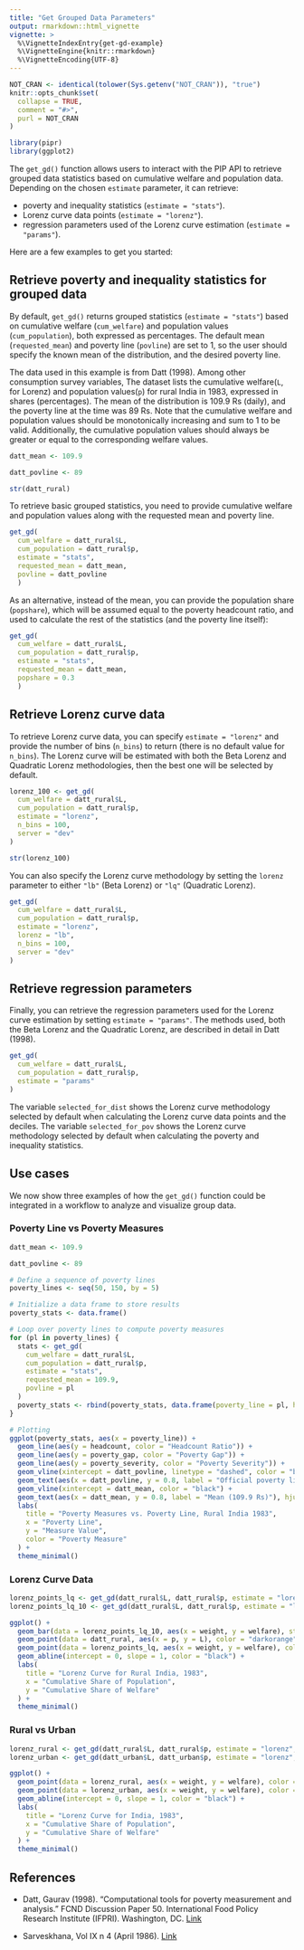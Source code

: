 ```yaml
---
title: "Get Grouped Data Parameters"
output: rmarkdown::html_vignette
vignette: >
  %\VignetteIndexEntry{get-gd-example}
  %\VignetteEngine{knitr::rmarkdown}
  %\VignetteEncoding{UTF-8}
---
```


```r
NOT_CRAN <- identical(tolower(Sys.getenv("NOT_CRAN")), "true")
knitr::opts_chunk$set(
  collapse = TRUE,
  comment = "#>",
  purl = NOT_CRAN
)
```

```r
library(pipr)
library(ggplot2)
```

The `get_gd()` function allows users to interact with the PIP API to retrieve grouped data statistics based on cumulative welfare and population data. Depending on the chosen `estimate` parameter, it can retrieve:

- poverty and inequality statistics (`estimate = "stats"`).
- Lorenz curve data points (`estimate = "lorenz"`).
- regression parameters used of the Lorenz curve estimation (`estimate = "params"`).

Here are a few examples to get you started:

## Retrieve poverty and inequality statistics for grouped data

By default, `get_gd()` returns grouped statistics (`estimate = "stats"`) based on cumulative welfare (`cum_welfare`) and population values (`cum_population`), both expressed as percentages. The default mean (`requested_mean`) and poverty line (`povline`) are set to 1, so the user should specify the known mean of the distribution, and the desired poverty line.

The data used in this example is from Datt (1998). Among other consumption survey variables, The dataset lists the cumulative welfare(`L`, for Lorenz) and population values(`p`) for rural India in 1983, expressed in shares (percentages). The mean of the distribution is 109.9 Rs (daily), and the poverty line at the time was 89 Rs. Note that the cumulative welfare and population values should be monotonically increasing and sum to 1 to be valid. Additionally, the cumulative population values should always be greater or equal to the corresponding welfare values.

```r
datt_mean <- 109.9

datt_povline <- 89

str(datt_rural)
```

To retrieve basic grouped statistics, you need to provide cumulative welfare and population values along with the requested mean and poverty line.
```r
get_gd(
  cum_welfare = datt_rural$L,
  cum_population = datt_rural$p,
  estimate = "stats",
  requested_mean = datt_mean,
  povline = datt_povline
  )
```

As an alternative, instead of the mean, you can provide the population share (`popshare`), which will be assumed equal to the poverty headcount ratio, and used to calculate the rest of the statistics (and the poverty line itself):
```r
get_gd(
  cum_welfare = datt_rural$L,
  cum_population = datt_rural$p,
  estimate = "stats",
  requested_mean = datt_mean,
  popshare = 0.3
  )

```


## Retrieve Lorenz curve data

To retrieve Lorenz curve data, you can specify `estimate = "lorenz"` and provide the number of bins (`n_bins`) to return (there is no default value for `n_bins`). The Lorenz curve will be estimated with both the Beta Lorenz and Quadratic Lorenz methodologies, then the best one will be selected by default. 

```r
lorenz_100 <- get_gd(
  cum_welfare = datt_rural$L,
  cum_population = datt_rural$p,
  estimate = "lorenz",
  n_bins = 100,
  server = "dev"
)

str(lorenz_100)
```

You can also specify the Lorenz curve methodology by setting the `lorenz` parameter to either `"lb"` (Beta Lorenz) or `"lq"` (Quadratic Lorenz).

```r
get_gd(
  cum_welfare = datt_rural$L,
  cum_population = datt_rural$p,
  estimate = "lorenz",
  lorenz = "lb",
  n_bins = 100,
  server = "dev"
)
```


## Retrieve regression parameters

Finally, you can retrieve the regression parameters used for the Lorenz curve estimation by setting `estimate = "params"`. The methods used, both the Beta Lorenz and the Quadratic Lorenz, are described in detail in Datt (1998).

```r
get_gd(
  cum_welfare = datt_rural$L,
  cum_population = datt_rural$p,
  estimate = "params"
)
```

The variable `selected_for_dist` shows the Lorenz curve methodology selected by default when calculating the Lorenz curve data points and the deciles. The variable `selected_for_pov` shows the Lorenz curve methodology selected by default when calculating the poverty and inequality statistics.

## Use cases

We now show three examples of how the `get_gd()` function could be integrated in a workflow to analyze and visualize group data.

### Poverty Line vs Poverty Measures
```r
datt_mean <- 109.9

datt_povline <- 89

# Define a sequence of poverty lines
poverty_lines <- seq(50, 150, by = 5)

# Initialize a data frame to store results
poverty_stats <- data.frame()

# Loop over poverty lines to compute poverty measures
for (pl in poverty_lines) {
  stats <- get_gd(
    cum_welfare = datt_rural$L,
    cum_population = datt_rural$p,
    estimate = "stats",
    requested_mean = 109.9,
    povline = pl
  )
  poverty_stats <- rbind(poverty_stats, data.frame(poverty_line = pl, headcount = stats$headcount, poverty_gap = stats$poverty_gap, poverty_severity = stats$poverty_severity))
}

# Plotting
ggplot(poverty_stats, aes(x = poverty_line)) +
  geom_line(aes(y = headcount, color = "Headcount Ratio")) +
  geom_line(aes(y = poverty_gap, color = "Poverty Gap")) +
  geom_line(aes(y = poverty_severity, color = "Poverty Severity")) +
  geom_vline(xintercept = datt_povline, linetype = "dashed", color = "black") +
  geom_text(aes(x = datt_povline, y = 0.8, label = "Official poverty line (89 Rs)"), hjust = 1.1, vjust = 0) +
  geom_vline(xintercept = datt_mean, color = "black") +
  geom_text(aes(x = datt_mean, y = 0.8, label = "Mean (109.9 Rs)"), hjust = -.1) +
  labs(
    title = "Poverty Measures vs. Poverty Line, Rural India 1983",
    x = "Poverty Line",
    y = "Measure Value",
    color = "Poverty Measure"
  ) +
  theme_minimal()
```

### Lorenz Curve Data
```r
lorenz_points_lq <- get_gd(datt_rural$L, datt_rural$p, estimate = "lorenz", lorenz = "lq")
lorenz_points_lq_10 <- get_gd(datt_rural$L, datt_rural$p, estimate = "lorenz", lorenz = "lq", n_bins = 10)

ggplot() +
  geom_bar(data = lorenz_points_lq_10, aes(x = weight, y = welfare), stat = "identity", fill = "darkorange", alpha = 0.3) +
  geom_point(data = datt_rural, aes(x = p, y = L), color = "darkorange", size = 2) +
  geom_point(data = lorenz_points_lq, aes(x = weight, y = welfare), color = "darkorange", size = 0.5) +
  geom_abline(intercept = 0, slope = 1, color = "black") +
  labs(
    title = "Lorenz Curve for Rural India, 1983",
    x = "Cumulative Share of Population",
    y = "Cumulative Share of Welfare"
  ) +
  theme_minimal()
```


### Rural vs Urban
```r
lorenz_rural <- get_gd(datt_rural$L, datt_rural$p, estimate = "lorenz", lorenz = "lq", n_bins = 1000)
lorenz_urban <- get_gd(datt_urban$L, datt_urban$p, estimate = "lorenz", lorenz = "lq", n_bins = 1000)

ggplot() +
  geom_point(data = lorenz_rural, aes(x = weight, y = welfare), color = "darkorange", size = 0.5) +
  geom_point(data = lorenz_urban, aes(x = weight, y = welfare), color = "steelblue", size = 0.5) +
  geom_abline(intercept = 0, slope = 1, color = "black") +
  labs(
    title = "Lorenz Curve for India, 1983",
    x = "Cumulative Share of Population",
    y = "Cumulative Share of Welfare"
  ) +
  theme_minimal()
```

## References

- Datt, Gaurav (1998). "Computational tools for poverty measurement and analysis." FCND Discussion Paper 50. International Food Policy Research Institute (IFPRI). Washington, DC. [Link](https://www.ifpri.org/publication/computational-tools-poverty-measurement-and-analysis)

- Sarveskhana, Vol IX n 4 (April 1986). [Link](https://mospi.gov.in/sites/default/files/publication_reports/Sarvekshana_issue%20no.%2027_%20Vol%20%209%20No%204.PDF)



